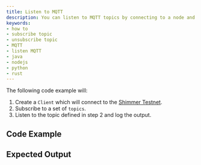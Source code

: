 ```yaml
---
title: Listen to MQTT
description: You can listen to MQTT topics by connecting to a node and using the `Client.subscribe()` function.
keywords:
- how to
- subscribe topic
- unsubscribe topic
- MQTT
- listen MQTT
- java
- nodejs
- python
- rust
---
```


The following code example will:

1. Create a `Client` which will connect to the [Shimmer Testnet](https://api.testnet.shimmer.network).
2. Subscribe to a set of `topics`.
3. Listen to the topic defined in step 2 and log the output.

## Code Example

<Tabs groupId="language">
    <TabItem value="rust" label="Rust">
        <RustCode/>
    </TabItem>
    <TabItem value="nodejs" label="Nodejs">
        <NodejsCode/>
    </TabItem>
    <TabItem value="python" label="Python">
        <PythonCode/>
    </TabItem>
    <TabItem value="java" label="Java">
        <JavaCode/>
    </TabItem>
</Tabs>

## Expected Output

<Tabs groupId="language">
    <TabItem value="rust" label="Rust">
        <RustOutput/>
    </TabItem>
    <TabItem value="nodejs" label="Nodejs">
        <NodejsOutput/>
    </TabItem>
    <TabItem value="python" label="Python">
        <PythonOutput/>
    </TabItem>
    <TabItem value="java" label="Java">
        <JavaOutput/>
    </TabItem>
</Tabs>
